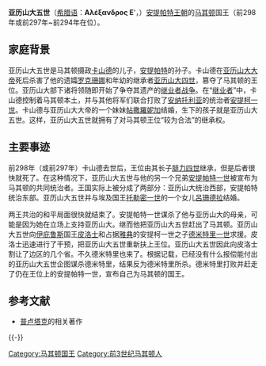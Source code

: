 '''亚历山大五世'''（[[希腊语|希腊语]]：'''Αλέξανδρος Ε''''，{{bd|？||前294年||Alexander 05 of Macedon}}）[[安提帕特王朝|安提帕特王朝]]的[[马其顿|马其顿]]国王（前298年或前297年~前294年在位）。
==家庭背景==
亚历山大五世是马其顿摄政[[卡山德|卡山德]]的儿子，[[安提帕特|安提帕特]]的孙子。卡山德在[[亚历山大大帝|亚历山大大帝]]死后杀害了他的遗孀[[罗克珊娜|罗克珊娜]]和年幼的继承者[[亚历山大四世_(马其顿)|亚历山大四世]]，篡夺了马其顿的王位。亚历山大部下诸将领随即开始了争夺其遗产的[[繼業者|继业者战争]]。在“[[继业者|继业者]]”中，卡山德控制着马其顿本土，并与其他将军们联合打败了[[安纳托利亚|安纳托利亚]]的统治者[[安提柯一世|安提柯一世]]。卡山德与亚历山大大帝的一个妹妹[[帖撒羅妮加|帖撒羅妮加]]结婚，生下的孩子就是亚历山大五世。这样，亚历山大五世就拥有了对马其顿王位“较为合法”的继承权。

==主要事迹==
前298年（或前297年）卡山德去世后，王位由其长子[[腓力四世_(馬其頓)|腓力四世]]继承，但是后者很快就死了。在这种情况下，亚历山大五世与他的另一个兄弟[[安提帕特一世|安提帕特一世]]被宣布为马其顿的共同统治者。王国实际上被分成了两部分：亚历山大统治西部，安提帕特统治东部。亚历山大五世并与埃及国王[[托勒密一世|托勒密一世]]的一个女儿[[呂珊德拉|呂珊德拉]]结婚。

两王共治的和平局面很快就结束了。安提帕特一世谋杀了他与亚历山大的母亲，可能是因为她在立场上支持亚历山大。继而他把亚历山大五世赶出了马其顿。亚历山大五世向[[伊庇鲁斯|伊庇鲁斯]]国王[[皮洛士|皮洛士]]和占据[[雅典|雅典]]的安提柯一世之子[[德米特里一世_(马其顿)|德米特里一世]]求援。皮洛士迅速进行了干预，把亚历山大五世重新扶上王位。亚历山大五世因此向皮洛士割让了边区的几个省。不久德米特里也来了。根据记载，已经没有什么报偿能付出的亚历山大五世企图谋杀德米特里，结果反为德米特里所杀。德米特里打败并赶走了仍在王位上的安提帕特一世，宣布自己为马其顿的国王。

== 参考文献 ==
{{Reflist}}
{{refbegin}}
* [[普卢塔克|普卢塔克]]的相关著作
{{refend}}

{{-}}
{{start box}}
{{s-before|[[腓力四世_(馬其頓)|腓力四世]]}}
{{s-title|[[马其顿国王列表|马其顿国王]]|前297~前294<br>与[[安提帕特一世|安提帕特一世]]共治}}
{{s-after|[[德米特里一世_(马其顿)|德米特里一世]]}}
{{end box}}

{{希臘化時代統治者}}
{{DEFAULTSORT:Alexander 05 of Macedon}}
[[Category:马其顿国王|Category:马其顿国王]]
[[Category:前3世纪马其顿人|Category:前3世纪马其顿人]]